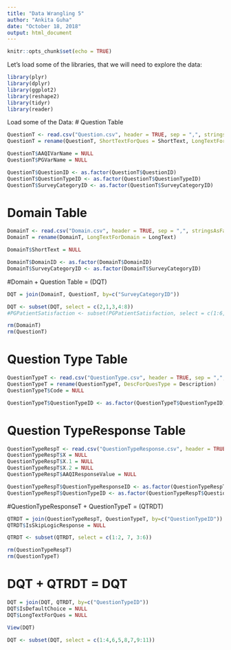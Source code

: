 ```yaml
---
title: "Data Wrangling 5"
author: "Ankita Guha"
date: "October 18, 2018"
output: html_document
---
```


```r
knitr::opts_chunk$set(echo = TRUE)
```

Let's load some of the libraries, that we will need to explore the data:

```r
library(plyr)
library(dplyr)
library(ggplot2)
library(reshape2)
library(tidyr)
library(reader)
```

Load some of the Data:
# Question Table
```r
QuestionT <- read.csv("Question.csv", header = TRUE, sep = ",", stringsAsFactors = FALSE)
QuestionT = rename(QuestionT, ShortTextForQues = ShortText, LongTextForQues = LongText)

QuestionT$AAQIVarName = NULL
QuestionT$PGVarName = NULL

QuestionT$QuestionID <- as.factor(QuestionT$QuestionID)
QuestionT$QuestionTypeID <- as.factor(QuestionT$QuestionTypeID)
QuestionT$SurveyCategoryID <- as.factor(QuestionT$SurveyCategoryID)
```

# Domain Table
```r
DomainT <- read.csv("Domain.csv", header = TRUE, sep = ",", stringsAsFactors = FALSE)
DomainT = rename(DomainT, LongTextForDomain = LongText)

DomainT$ShortText = NULL

DomainT$DomainID <- as.factor(DomainT$DomainID)
DomainT$SurveyCategoryID <- as.factor(DomainT$SurveyCategoryID)
```

#Domain + Question Table = (DQT)
```r
DQT = join(DomainT, QuestionT, by=c("SurveyCategoryID"))

DQT <- subset(DQT, select = c(2,1,3,4:8))
#PGPatientSatisfaction <- subset(PGPatientSatisfaction, select = c(1:6,8,7,9:13))

rm(DomainT)
rm(QuestionT)
```

# Question Type Table
```r
QuestionTypeT <- read.csv("QuestionType.csv", header = TRUE, sep = ",", stringsAsFactors = FALSE)
QuestionTypeT = rename(QuestionTypeT, DescForQuesType = Description)
QuestionTypeT$Code = NULL

QuestionTypeT$QuestionTypeID <- as.factor(QuestionTypeT$QuestionTypeID)
```

# Question TypeResponse Table
```r
QuestionTypeRespT <- read.csv("QuestionTypeResponse.csv", header = TRUE, sep = ",", stringsAsFactors = FALSE)
QuestionTypeRespT$X = NULL
QuestionTypeRespT$X.1 = NULL
QuestionTypeRespT$X.2 = NULL
QuestionTypeRespT$AAQIResponseValue = NULL

QuestionTypeRespT$QuestionTypeResponseID <- as.factor(QuestionTypeRespT$QuestionTypeResponseID)
QuestionTypeRespT$QuestionTypeID <- as.factor(QuestionTypeRespT$QuestionTypeID)
```

#QuestionTypeResponseT + QuestionTypeT = (QTRDT)
```r
QTRDT = join(QuestionTypeRespT, QuestionTypeT, by=c("QuestionTypeID"))
QTRDT$IsSkipLogicResponse = NULL

QTRDT <- subset(QTRDT, select = c(1:2, 7, 3:6))

rm(QuestionTypeRespT)
rm(QuestionTypeT)
```

# DQT + QTRDT = DQT
```r
DQT = join(DQT, QTRDT, by=c("QuestionTypeID"))
DQT$IsDefaultChoice = NULL
DQT$LongTextForQues = NULL

View(DQT)

DQT <- subset(DQT, select = c(1:4,6,5,8,7,9:11))
```




